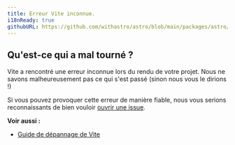 ```yaml
---
title: Erreur Vite inconnue.
i18nReady: true
githubURL: https://github.com/withastro/astro/blob/main/packages/astro/src/core/errors/errors-data.ts
---
```


## Qu'est-ce qui a mal tourné ?
Vite a rencontré une erreur inconnue lors du rendu de votre projet. Nous ne savons malheureusement pas ce qui s'est passé (sinon nous vous le dirions !)

Si vous pouvez provoquer cette erreur de manière fiable, nous vous serions reconnaissants de bien vouloir [ouvrir une issue](https://astro.build/issues/).

**Voir aussi :**
-  [Guide de dépannage de Vite](https://vite.dev/guide/troubleshooting.html)
